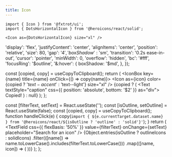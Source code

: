 ```yaml
---
title: Icon
---
```



```tsx
import { Icon } from '@fxtrot/ui';
import { DotsHorizontalIcon } from '@heroicons/react/solid';
```


```tsx preview
<Icon as={DotsHorizontalIcon} size="xl" />
```

  'display': 'flex',
  'justifyContent': 'center',
  'alignItems': 'center',
  'position': 'relative',
  'size': 80,
  'gap': '$4',
  'boxShadow': '$sm',
  'transition': '0.2s ease-in-out',
  'cursor': 'pointer',
  'minWidth': 0,
  'overflow': 'hidden',
  'bc': '#fff',
  'focusRing': '$outline',
  '&:hover': {
    boxShadow: '$md',
  },
});

  const [copied, copy] = useCopyToClipboard();
  return (
    <IconBox key={name} title={name} onClick={() => copy(name)}>
      <Icon as={icon} color={copied ? '$text-accent' : '$text--light'} size="xl" />
      {copied ? (
        <Text textStyle="caption" css={{ position: 'absolute', bottom: '$2' }} as="div">
          Copied!
        </Text>
      ) : null}
    </IconBox>
  );
};

  const [filterText, setText] = React.useState('');
  const [isOutline, setOutline] = React.useState(false);
  const [copied, copy] = useCopyToClipboard();
  function handleClick(e) {
    copy(`import { ${e.currentTarget.dataset.name} } from '@heroicons/react/${isOutline ? 'outline' : 'solid'}'`);
  }
  return (
    <Column cross="stretch" gap="md">
      <Row gap="md" main="spread" cross="center">
        <TextField css={{ flexBasis: '50%' }} value={filterText} onChange={setText} placeholder="Search for an icon" />
        <Switch checked={isOutline} onChange={setOutline} label="Show outline icons" />
      </Row>
      <Row wrap="wrap" gap="4">
        {Object.entries(isOutline ? outlineIcons : solidIcons)
          .filter(([name]) => name.toLowerCase().includes(filterText.toLowerCase()))
          .map(([name, icon]) => (
            <IconCopy name={name} icon={icon} key={name} />
          ))}
      </Row>
    </Column>
  );
};

<Box mt={100}>
  <IconsWithFilter />
</Box>
